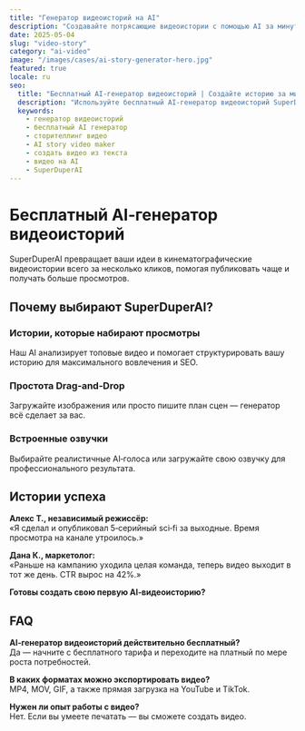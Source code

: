 ```yaml
---
title: "Генератор видеоисторий на AI"
description: "Создавайте потрясающие видеоистории с помощью AI за минуты — без навыков монтажа."
date: 2025-05-04
slug: "video-story"
category: "ai-video"
image: "/images/cases/ai-story-generator-hero.jpg"
featured: true
locale: ru
seo:
  title: "Бесплатный AI‑генератор видеоисторий | Создайте историю за минуты | SuperDuperAI"
  description: "Используйте бесплатный AI‑генератор видеоисторий SuperDuperAI, чтобы быстро превратить текст в видео. Идеально для YouTube, TikTok, Instagram."
  keywords:
    - генератор видеоисторий
    - бесплатный AI генератор
    - сторителлинг видео
    - AI story video maker
    - создать видео из текста
    - видео на AI
    - SuperDuperAI
---
```


# Бесплатный AI‑генератор видеоисторий

SuperDuperAI превращает ваши идеи в кинематографические видеоистории всего за несколько кликов, помогая публиковать чаще и получать больше просмотров.

<FeatureGrid>
  <Feature
    title="Создание за минуты"
    description="Преобразуйте любой сценарий или текстовый запрос в полноценную видеоисторию за считанные минуты."
    icon="clock"
  />
  <Feature
    title="Не нужны навыки монтажа"
    description="AI берёт на себя монтаж, эффекты и звук — вам не нужно разбираться в сложных программах."
    icon="wand"
  />
  <Feature
    title="Последовательные персонажи"
    description="Ваши герои всегда узнаваемы и сохраняют стиль во всех эпизодах."
    icon="users"
  />
  <Feature
    title="Экспорт для всех платформ"
    description="Готовые форматы для YouTube, TikTok, Instagram и других платформ."
    icon="layout"
  />
</FeatureGrid>

## Почему выбирают SuperDuperAI?

### Истории, которые набирают просмотры

Наш AI анализирует топовые видео и помогает структурировать вашу историю для максимального вовлечения и SEO.

### Простота Drag‑and‑Drop

Загружайте изображения или просто пишите план сцен — генератор всё сделает за вас.

### Встроенные озвучки

Выбирайте реалистичные AI‑голоса или загружайте свою озвучку для профессионального результата.

## Истории успеха

**Алекс Т., независимый режиссёр:**  
«Я сделал и опубликовал 5‑серийный sci‑fi за выходные. Время просмотра на канале утроилось.»

**Дана К., маркетолог:**  
«Раньше на кампанию уходила целая команда, теперь видео выходит в тот же день. CTR вырос на 42%.»

<CTABox>**Готовы создать свою первую AI‑видеоисторию?**</CTABox>

## FAQ

**AI‑генератор видеоисторий действительно бесплатный?**  
Да — начните с бесплатного тарифа и переходите на платный по мере роста потребностей.

**В каких форматах можно экспортировать видео?**  
MP4, MOV, GIF, а также прямая загрузка на YouTube и TikTok.

**Нужен ли опыт работы с видео?**  
Нет. Если вы умеете печатать — вы сможете создать видео.
